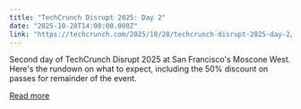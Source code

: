 ```yaml
---
title: "TechCrunch Disrupt 2025: Day 2"
date: "2025-10-28T14:00:00.000Z"
link: "https://techcrunch.com/2025/10/28/techcrunch-disrupt-2025-day-2/"
---
```


Second day of TechCrunch Disrupt 2025 at San Francisco's Moscone West. Here's the rundown on what to expect, including the 50% discount on passes for remainder of the event.

[Read more](https://techcrunch.com/2025/10/28/techcrunch-disrupt-2025-day-2/)
